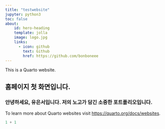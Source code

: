 ```yaml
---
title: "testwebsite"
jupyter: python3
toc: false
about:
    id: hero-heading
    template: jolla
    image: logo.jpg
    links: 
      - icon: github
        text: Github
        href: https://github.com/bonboneee
---
```


This is a Quarto website.

## 홈페이지 첫 화면입니다.

### 안녕하세요, 유은서입니다. 저의 노고가 담긴 소중한 포트폴리오입니다.


To learn more about Quarto websites visit <https://quarto.org/docs/websites>.

```python
1 + 1
```
